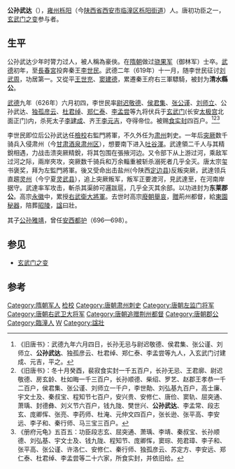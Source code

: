 '''公孙武达'''（{{bd|？||？||}}），[[雍州_(后赵)|雍州]][[栎阳县|栎阳]]（今[[陕西省|陕西省]][[西安市|西安市]][[临潼区|临潼区]][[栎阳街道|栎阳街道]]）人。唐初功臣之一，[[玄武门之变|玄武门之变]]参与者。

==生平==
公孙武达少年时膂力过人，被人稱為豪俠。在[[隋朝|隋朝]]做过[[骁果军|骁果军]]（御林军）士卒。[[武德|武德]]初年，至[[长春宫_(陕西)|長春宮]]投奔秦王[[李世民|李世民]]。武德二年（619年）十一月，随李世民征讨[[刘武周|刘武周]]，功居第一。又從平[[王世充|王世充]]、[[窦建德|窦建德]]，累遷秦王府右三軍驃騎，被封为'''清水縣公'''。

[[武德|武德]]九年（626年）六月初四，李世民率[[尉迟敬德|尉迟敬德]]、[[侯君集|侯君集]]、[[张公谨|张公谨]]、[[刘师立|刘师立]]、公孙武达、[[独孤彦云|独孤彦云]]、[[杜君绰|杜君绰]]、[[郑仁泰|郑仁泰]]、[[李孟尝|李孟尝]]等九将伏兵于[[玄武门|玄武门]](长安[[太极宫|太极宫]]北面正门)内，杀死太子[[李建成|李建成]]、齐王[[李元吉|李元吉]]，夺得帝位。被赐[[食实封|食实封]]四百户。<ref>《旧唐书》：武德九年六月四日，长孙无忌与尉迟敬德、侯君集、张公谨、刘师立、'''公孙武达'''、独孤彦云、杜君绰、郑仁泰、李孟尝等九人，入玄武门讨建成、元吉，平之。</ref><ref>《旧唐书》：冬十月癸酉，裴寂食实封一千五百户，长孙无忌、王君廓、尉迟敬德、房玄龄、杜如晦一千三百户，长孙顺德、柴绍、罗艺、赵郡王孝恭一千二百户，侯君集、张公谨、刘师立一千户，李世勣、刘弘基九百户，高士廉、宇文士及、秦叔宝、程知节七百户，安兴贵、安修仁、唐俭、窦轨、屈突通、萧瑀、封德彝、刘义节六百户，钱九陇、樊世兴、'''公孙武达'''、李孟常、段志玄、庞卿恽、张亮、李药师、杜淹、元仲文四百户，张长逊、张平高、李安远、李子和、秦行师、马三宝三百户。</ref><ref>《册府元龟》五百五：功臣段志玄、屈突通、萧瑀、李靖、秦叔宝、长孙顺德、刘弘基、宇文士及、钱九陇、程知节、庞卿恽，窦琮、苑君璋、李子和、张平高、张公谨、许洛仁、安修仁、秦行师、独孤彦云、苏定方、李安远、郑仁泰、杜君绰、李孟尝等二十六家，所食实封，并依旧给。</ref>

李世民即位后公孙武达任[[檢校|檢校]]右監門將軍，不久外任为[[肃州|肃州]]刺史。一年后[[突厥|突厥]]数千骑兵入侵肃州（今[[甘肃|甘肃]][[酒泉|酒泉]][[肃州区|肃州区]]），想要南下进入[[吐谷渾|吐谷渾]]。武達領二千人与其精銳相遇，力战击溃突厥精銳，将其包围在張掖河边。又令部下从上游过河，乘敌军过河之际，兩岸夾攻，突厥数千骑兵和万余輜重被斩杀溺死者几乎全灭。唐太宗玺书褒奖，拜为左監門將軍。後又受命出击盐州(今陕西[[定边县|定边县]])反叛突厥，武達领兵直趨[[灵州|灵州]]（今宁夏[[灵武县|灵武县]]），追上突厥叛军，叛军正要渡河，見武達至，在河南岸据守。武達率军攻击，斬杀其渠帥可邏跋扈，几乎全灭其余部。以功进封为'''东莱郡公'''。高宗[[永徽|永徽]]中，累授[[右武衛大將軍|右武衛大將軍]]。去世时高宗[[廢朝舉哀|廢朝舉哀]]，[[追赠|贈]]荊州都督，給[[東園秘器|東園秘器]]，陪葬[[唐昭陵|昭陵]]，[[諡|諡]]曰壯。

其子[[公孙雅靖|公孙雅靖]]，曾任[[安西都护|安西都护]]（696—698）。

==参见==
* [[玄武门之变|玄武门之变]]

==参考==
{{wikisource|舊唐書/卷57#.E5.85.AC.E5.AD.AB.E6.AD.A6.E9.81.94|舊唐書/卷57}}
{{Reflist|2}}

{{DEFAULTSORT:G}}
[[Category:隋朝军人|Category:隋朝军人]]
[[Category:唐朝右监门将军|检校]]
[[Category:唐朝肃州刺史|Category:唐朝肃州刺史]]
[[Category:唐朝左监门将军|Category:唐朝左监门将军]]
[[Category:唐朝右武卫大将军|Category:唐朝右武卫大将军]]
[[Category:唐朝追赠荆州都督|Category:唐朝追赠荆州都督]]
[[Category:唐朝郡公|Category:唐朝郡公]]
[[Category:臨潼人|Category:臨潼人]]
[[Category:公孫姓|W]]
[[Category:諡壯|Category:諡壯]]